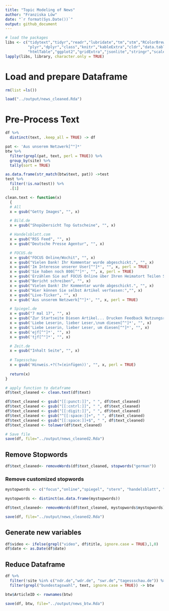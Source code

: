 ```yaml
---
title: "Topic Modeling of News"
author: "Franziska Löw"
date: "`r format(Sys.Date())`"
output: github_document
---
```


```r
# load the packages
libs <- c("tidytext","tidyr","readr","lubridate","tm","stm","RColorBrewer",
          "plyr","dplyr","class","knitr","kableExtra","cldr","data.table",
          "htmlTable","ggplot2","gridExtra","jsonlite","stringr","scales","rjson")
lapply(libs, library, character.only = TRUE)

```

# Load and prepare Dataframe

```r
rm(list =ls())

load("../output/news_cleaned.Rda")
```

# Pre-Process Text

```r
df %>%
  distinct(text, .keep_all = TRUE) -> df
```


```r
pat <- 'Aus unserem Netzwerk[^"]*'
btw %>%
  filter(grepl(pat, text, perl = TRUE)) %>%
  group_by(site) %>%
  tally(sort = TRUE)
```
```r
as.data.frame(str_match(btw$text, pat)) ->test
test %>%
  filter(!is.na(test)) %>%
  .[1]
```


```r
clean.text <- function(x)
  {
  # All
  x = gsub("Getty Images", "", x)

  # Bild.de
  x = gsub("Shopübersicht Top Gutscheine", "", x)

  # Handelsblatt.com
  x = gsub("RSS Feed", "", x)
  x = gsub("Deutsche Presse Agentur", "", x)

  # FOCUS.de
  x = gsub("FOCUS Online/Wochit", "", x)
  x = gsub("Vielen Dank! Ihr Kommentar wurde abgeschickt.", "", x)
  x = gsub('Im Interesse unserer User[^"]*', "", x, perl = TRUE)
  x = gsub('Sie haben noch 800[^"]*', "", x, perl = TRUE)
  x = gsub('Erzählen Sie auf FOCUS Online über Ihren Heimatort Teilen Sie Ihren Artikel und Ihr Foto', "", x, perl = TRUE)
  x = gsub("Bericht schreiben", "", x)
  x = gsub("Vielen Dank! Ihr Kommentar wurde abgeschickt.", "", x)
  x = gsub("Hier können Sie selbst Artikel verfassen:","", x)
  x = gsub("Live-Ticker", "", x)
  x = gsub('Aus unserem Netzwerk[^"]*', "", x, perl = TRUE)

  # Spiegel.de
  x = gsub("7 mal 17", "", x)
  x = gsub("Zur Startseite Diesen Artikel... Drucken Feedback Nutzungsrechte", "", x)
  x = gsub('Liebe Leserin, lieber Leser,\num diesen[^"]*', "", x)
  x = gsub('Liebe Leserin, lieber Leser, um diesen[^"]*', "", x)
  x = gsub('ejf[^"]*', "", x)
  x = gsub('tjf[^"]*', "", x)

  # Zeit.de
  x = gsub("Inhalt Seite", "", x)
  
  # Tagesschau
  x = gsub('Hinweis.+?(?=(einfügen))', "", x, perl = TRUE)
  
  return(x)
}

# apply function to dataframe
df$text_cleaned <- clean.text(df$text)
```

```r
df$text_cleaned <- gsub("[[:punct:]]", " ", df$text_cleaned)
df$text_cleaned <- gsub("[[:cntrl:]]", " ", df$text_cleaned)
df$text_cleaned <- gsub("[[:digit:]]", " ", df$text_cleaned)
df$text_cleaned <- gsub("^[[:space:]]+", " ", df$text_cleaned)
df$text_cleaned <- gsub("[[:space:]]+$", " ", df$text_cleaned)
df$text_cleaned <- tolower(df$text_cleaned)
```

```r
# Save file
save(df, file="../output/news_cleaned2.Rda")
```

## Remove Stopwords
```r
df$text_cleaned<- removeWords(df$text_cleaned, stopwords("german"))
```

### Remove customized stopwords
```r
mystopwords <- c("focus","online","spiegel", "stern", "handelsblatt", "de", "bild","bildplus", "zeit", "ersten", "tagesschau", "wdr", "ndr", "ich","sie","passwort","kommentar","wurde","ihr","der","im","artikel","mehr","ihren","foto","e", "uhr","videolänge","dass","mindestens","das","mail","die","schon","neuer abschnitt", "login", "loggen", "inaktiv", "nwmi", "nwnoa", "polizei","beim","dpa","video","quelle","afp","witters","fotogalerie", "registrierter","als","spiegel","vielen","in","es","bitte","dank","unserer","nutzer","sei","beitrag","user","seit","zeichen", "datenschutzerklärung","premium","nutzungsbedingungen","nutzungsrechte","pflichtfelder","registrierung","anzeige","großbuchstaben","sonderzeichen","html","seitennavigation","fullscreen","statista","club","sagte","borenda","spreepicture","shopübersicht")

mystopwords <- distinct(as.data.frame(mystopwords))

df$text_cleaned<- removeWords(df$text_cleaned, mystopwords$mystopwords)
```

```r
save(df, file="../output/news_cleaned2.Rda")
```

## Generate new variables 
```r
df$video <- ifelse(grepl("video", df$title, ignore.case = TRUE),1,0)
df$date <- as.Date(df$date)
```

## Reduce Dataframe
```r
df %>%
  filter(!site %in% c("ndr.de","wdr.de", "swr.de","tagessschau.de")) %>%
  filter(grepl("bundestagswahl", text, ignore.case = TRUE)) -> btw

btw$ArticleID <- rownames(btw)
```

```r
save(df, btw, file="../output/news_btw.Rda")
```